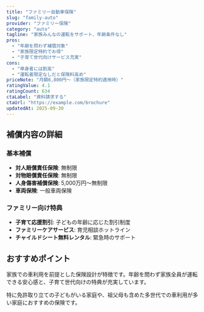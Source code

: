 ```yaml
---
title: "ファミリー自動車保険"
slug: "family-auto"
provider: "ファミリー保険"
category: "auto"
tagline: "家族みんなの運転をサポート、年齢条件なし"
pros: 
  - "年齢を問わず補償対象"
  - "家族限定特約でお得"
  - "子育て世代向けサービス充実"
cons:
  - "単身者には割高"
  - "運転者限定なしだと保険料高め"
priceNote: "月額6,800円〜（家族限定特約適用時）"
ratingValue: 4.1
ratingCount: 634
ctaLabel: "資料請求する"
ctaUrl: "https://example.com/brochure"
updatedAt: 2025-09-30
---
```


## 補償内容の詳細

### 基本補償
- **対人賠償責任保険**: 無制限
- **対物賠償責任保険**: 無制限
- **人身傷害補償保険**: 5,000万円〜無制限
- **車両保険**: 一般車両保険

### ファミリー向け特典
- **子育て応援割引**: 子どもの年齢に応じた割引制度
- **ファミリーケアサービス**: 育児相談ホットライン
- **チャイルドシート無料レンタル**: 緊急時のサポート

## おすすめポイント

家族での車利用を前提とした保険設計が特徴です。年齢を問わず家族全員が運転できる安心感と、子育て世代向けの特典が充実しています。

特に免許取り立ての子どもがいる家庭や、祖父母も含めた多世代での車利用が多い家庭におすすめの保険です。